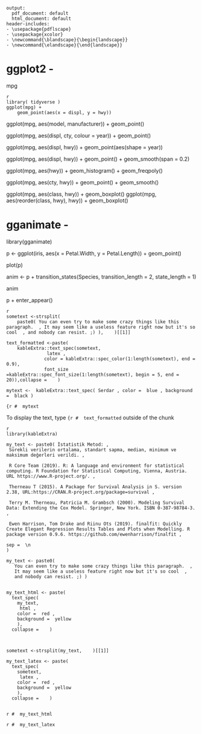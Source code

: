 

```
output:
  pdf_document: default
  html_document: default
header-includes:
- \usepackage{pdflscape}
- \usepackage{xcolor}
- \newcommand{\blandscape}{\begin{landscape}}
- \newcommand{\elandscape}{\end{landscape}}
```


# ggplot2 -

mpg



```
{r, background='#fff5e6'}
library( tidyverse )
ggplot(mpg) + 
    geom_point(aes(x = displ, y = hwy))
```



ggplot(mpg, aes(model, manufacturer)) + geom_point()



ggplot(mpg, aes(displ, cty, colour = year)) + 
    geom_point()



ggplot(mpg, aes(displ, hwy)) + 
    geom_point(aes(shape = year))


ggplot(mpg, aes(displ, hwy)) + 
    geom_point() + 
    geom_smooth(span = 0.2)



ggplot(mpg, aes(hwy)) +
    geom_histogram() +
    geom_freqpoly()




ggplot(mpg, aes(cty, hwy)) + 
    geom_point() +
    geom_smooth()


ggplot(mpg, aes(class, hwy)) + geom_boxplot()
ggplot(mpg, aes(reorder(class, hwy), hwy)) + geom_boxplot()


# gganimate -



library(gganimate)

p <- ggplot(iris, aes(x = Petal.Width, y = Petal.Length)) + 
    geom_point()

plot(p)


anim <- p + 
    transition_states(Species,
                      transition_length = 2,
                      state_length = 1)

anim


p + 
    enter_appear()




```
{r eval=FALSE, include=FALSE, echo=TRUE}
sometext <-strsplit(
    paste0( You can even try to make some crazy things like this paragraph.  , It may seem like a useless feature right now but it's so cool  , and nobody can resist. ;) ),    )[[1]]

text_formatted <-paste(
    kableExtra::text_spec(sometext,
               latex ,
              color = kableExtra::spec_color(1:length(sometext), end = 0.9),
              font_size =kableExtra::spec_font_size(1:length(sometext), begin = 5, end = 20)),collapse =    )

mytext <-  kableExtra::text_spec( Serdar , color =  blue , background =  black )

```


`{r #  mytext`


To display the text, type `{r #  text_formatted` outside of the chunk




```
{r eval=FALSE, include=FALSE, echo=TRUE}

library(kableExtra)

my_text <- paste0( İstatistik Metod: ,
 Sürekli verilerin ortalama, standart sapma, median, minimum ve maksimum değerleri verildi. ,

 R Core Team (2019). R: A language and environment for statistical computing. R Foundation for Statistical Computing, Vienna, Austria. URL https://www.R-project.org/. ,
  
 Therneau T (2015). A Package for Survival Analysis in S. version 2.38, URL:https://CRAN.R-project.org/package=survival ,

 Terry M. Therneau, Patricia M. Grambsch (2000). Modeling Survival Data: Extending the Cox Model. Springer, New York. ISBN 0-387-98784-3. ,

 Ewen Harrison, Tom Drake and Riinu Ots (2019). finalfit: Quickly Create Elegant Regression Results Tables and Plots when Modelling. R package version 0.9.6. https://github.com/ewenharrison/finalfit ,

sep =  \n 
)

my_text <- paste0(
   You can even try to make some crazy things like this paragraph.  ,
   It may seem like a useless feature right now but it's so cool  ,
   and nobody can resist. ;) )


my_text_html <- paste(
  text_spec(
    my_text,
     html ,
    color =  red ,
    background =  yellow 
    ),
  collapse =    )



sometext <-strsplit(my_text,    )[[1]]

my_text_latex <- paste(
  text_spec(
    sometext,
     latex ,
    color =  red ,
    background =  yellow 
    ),
  collapse =    )


```



`r #  my_text_html`


`r #  my_text_latex`




